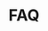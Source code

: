 ---
title: "FAQ"
description: "Frequently asked questions about Praxis AI"
icon: "circle-question"
---